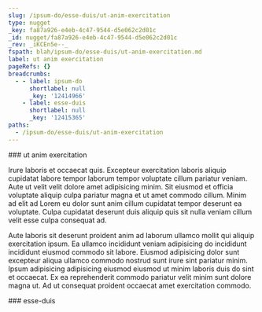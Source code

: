 ```yaml
---
slug: /ipsum-do/esse-duis/ut-anim-exercitation
type: nugget
_key: fa87a926-e4eb-4c47-9544-d5e062c2d01c
_id: nugget/fa87a926-e4eb-4c47-9544-d5e062c2d01c
_rev: _iKCEn5e--_
fspath: blah/ipsum-do/esse-duis/ut-anim-exercitation.md
label: ut anim exercitation
pageRefs: {}
breadcrumbs:
  - - label: ipsum-do
      shortlabel: null
      _key: '12414966'
    - label: esse-duis
      shortlabel: null
      _key: '12415365'
paths:
  - /ipsum-do/esse-duis/ut-anim-exercitation
---
```


<NuggetArea>
<Nugget slug="/ipsum-do/esse-duis/ut-anim-exercitation" type="nugget" _key="fa87a926-e4eb-4c47-9544-d5e062c2d01c" _id="nugget/fa87a926-e4eb-4c47-9544-d5e062c2d01c" _rev="_iKCEn5e--_" fspath="blah/ipsum-do/esse-duis/ut-anim-exercitation.md" label="ut anim exercitation" paths="/ipsum-do/esse-duis/ut-anim-exercitation">
<NuggetBody>
### ut anim exercitation

Irure laboris et occaecat quis. Excepteur exercitation laboris aliquip cupidatat labore tempor laborum tempor voluptate cillum pariatur veniam. Aute ut velit velit dolore amet adipisicing minim. Sit eiusmod et officia voluptate aliquip culpa pariatur magna et ut amet commodo cillum. Minim ad elit ad Lorem eu dolor sunt anim cillum cupidatat tempor deserunt ea voluptate. Culpa cupidatat deserunt duis aliquip quis sit nulla veniam cillum velit esse culpa consequat ad.

Aute laboris sit deserunt proident anim ad laborum ullamco mollit qui aliquip exercitation ipsum. Ea ullamco incididunt veniam adipisicing do incididunt incididunt eiusmod commodo sit labore. Eiusmod adipisicing dolor sunt excepteur aliqua ullamco commodo nostrud sunt irure sint pariatur minim. Ipsum adipisicing adipisicing eiusmod eiusmod ut minim laboris duis do sint et occaecat. Ex ea reprehenderit commodo pariatur velit minim sunt dolore magna ut. Ad ut consequat proident occaecat amet exercitation commodo.

</NuggetBody>
<Breadcrumbs>
<Crumbs>
<Crumb _key="12414966" label="ipsum-do" /><Crumb _key="12415365" label="esse-duis" />
</Crumbs>
</Breadcrumbs>
</Nugget>

<NuggetsInbound>
</NuggetsInbound>
<NuggetsOutbound>
</NuggetsOutbound>
</NuggetArea>
<PassagesInbound>
<Passage direction="inbound" type="passage" _key="12415365" _id="passage/12415365" _rev="_iKCEn42--_" label="esse-duis" passage="esse-duis" fspath="blah/ipsum-do/esse-duis" paths="/ipsum-do/esse-duis" slug="/ipsum-do/esse-duis">
<NuggetBody>
### esse-duis

</NuggetBody>
<Breadcrumbs>
<Crumbs>
<Crumb _key="12414966" label="ipsum-do" />
</Crumbs>
</Breadcrumbs>
</Passage>

</PassagesInbound>
<PassagesOutbound>
</PassagesOutbound>